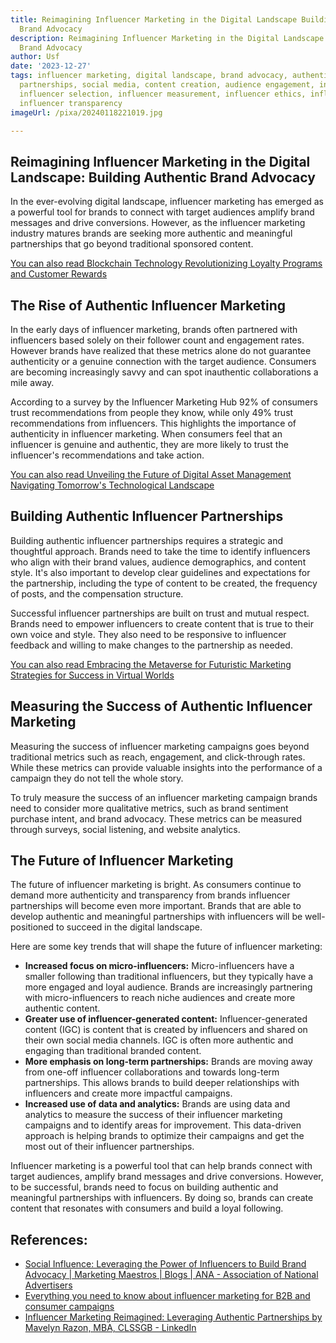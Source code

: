 ```yaml
---
title: Reimagining Influencer Marketing in the Digital Landscape Building Authentic
  Brand Advocacy
description: Reimagining Influencer Marketing in the Digital Landscape Building Authentic
  Brand Advocacy
author: Usf
date: '2023-12-27'
tags: influencer marketing, digital landscape, brand advocacy, authenticity, brand
  partnerships, social media, content creation, audience engagement, influencer campaigns,
  influencer selection, influencer measurement, influencer ethics, influencer diversity,
  influencer transparency
imageUrl: /pixa/20240118221019.jpg

---
```

## Reimagining Influencer Marketing in the Digital Landscape: Building Authentic Brand Advocacy

In the ever-evolving digital  landscape, influencer  marketing has emerged as a powerful tool for brands  to connect with target audiences amplify brand messages and drive conversions. However, as the influencer marketing industry matures brands are seeking more authentic and meaningful partnerships that go beyond traditional sponsored  content.

[You can also read Blockchain Technology Revolutionizing Loyalty Programs and Customer Rewards](Blockchain%20Technology%20Revolutionizing%20Loyalty%20Programs%20and%20Customer%20Rewards)


## The Rise of Authentic Influencer  Marketing

In the early days  of influencer marketing, brands  often partnered with influencers based solely on their follower count and engagement rates. However  brands have realized that these  metrics alone do not guarantee authenticity or a  genuine connection  with the target audience.  Consumers are becoming increasingly savvy and can spot inauthentic  collaborations a mile away.

According  to  a survey by the Influencer Marketing Hub  92% of consumers trust recommendations from people they know, while only  49%  trust recommendations from influencers. This highlights the importance of authenticity  in influencer marketing. When consumers feel  that an influencer is genuine and authentic, they are more likely to trust the influencer's recommendations and take action.

[You can also read Unveiling the Future of Digital Asset Management Navigating Tomorrow's  Technological Landscape](Unveiling%20the%20Future%20of%20Digital%20Asset%20Management%20Navigating%20Tomorrow%27s%20Technological%20Landscape)


## Building Authentic Influencer Partnerships

Building authentic influencer partnerships requires  a strategic  and thoughtful approach. Brands need to take  the time to identify influencers who align with their brand values, audience demographics, and content style.  It's also important to develop clear guidelines and expectations for the partnership, including the type of content to  be created, the frequency of posts,  and the compensation structure.

Successful influencer partnerships are built  on trust and mutual respect. Brands need to empower influencers to  create content that is true to their  own  voice and style. They also need to be responsive to influencer feedback and willing to make changes to  the partnership as needed.

[You can also read Embracing  the Metaverse  for Futuristic Marketing Strategies for Success in Virtual Worlds](Embracing%20the%20Metaverse%20for%20Futuristic%20Marketing%20Strategies%20for%20Success%20in%20Virtual%20Worlds)


## Measuring the Success of  Authentic Influencer Marketing

Measuring the success of influencer marketing campaigns goes beyond traditional metrics such as reach, engagement, and  click-through rates. While these metrics can provide valuable insights into the performance of a campaign they do not tell the whole story.

To truly measure the success of an influencer marketing campaign  brands need  to  consider more qualitative metrics, such as brand sentiment purchase intent, and brand advocacy. These  metrics can be measured through surveys, social listening, and website analytics.

## The Future of Influencer Marketing

The future of influencer  marketing is bright. As  consumers  continue to demand more authenticity and transparency from brands  influencer partnerships will become even more important.  Brands that are able to develop authentic and meaningful partnerships with influencers will be well-positioned to succeed in  the digital landscape.

Here are some key trends that will shape the future of influencer marketing:

* **Increased focus on  micro-influencers:** Micro-influencers have  a smaller following than traditional  influencers, but they typically have a  more engaged and  loyal audience. Brands are increasingly partnering with micro-influencers to reach niche audiences and create more authentic content.
*  **Greater use of influencer-generated content:** Influencer-generated content (IGC) is content that is created by influencers and shared on their own social media channels. IGC is often  more authentic and engaging  than traditional branded content.
* **More emphasis on long-term partnerships:** Brands are  moving away from one-off influencer collaborations and towards long-term partnerships. This allows brands to build deeper relationships with influencers  and create more impactful campaigns.
* **Increased use of data and analytics:** Brands are using data and analytics to measure the success of their influencer marketing campaigns and to identify areas for improvement. This data-driven approach is helping brands to optimize their campaigns and  get the most out of their influencer partnerships.

Influencer marketing is a powerful tool that can help brands  connect with target audiences, amplify brand messages and drive conversions. However, to be successful,  brands need to focus  on  building authentic and meaningful  partnerships with influencers.  By doing  so, brands can create content that resonates with  consumers and build a loyal following.

## References:
- [Social Influence: Leveraging the Power of Influencers to Build Brand Advocacy | Marketing Maestros | Blogs | ANA - Association of National Advertisers](https://www.ana.net/blogs/show/id/mm-blog-2018-12-leveraging-the-power-of-influencers-to-build-brand-advocacy)
- [Everything you need to know about influencer marketing for B2B and consumer campaigns](https://www.linkedin.com/pulse/everything-you-need-know-influencer-marketing-b2b-consumer)
- [Influencer Marketing Reimagined: Leveraging Authentic Partnerships by Mavelyn Razon, MBA, CLSSGB - LinkedIn](https://www.linkedin.com/pulse/influencer-marketing-reimagined-leveraging-authentic-mavelyn-ugfhc?trk=public_profile_article_view)
